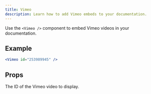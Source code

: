 ```yaml
---
title: Vimeo
description: Learn how to add Vimeo embeds to your documentation.
---
```


Use the `<Vimeo />` component to embed Vimeo videos in your documentation.

## Example

<Vimeo id="253989945" />

```jsx
<Vimeo id="253989945" />
```

## Props

<Property name="id" type="string" required>
  The ID of the Vimeo video to display.
</Property>